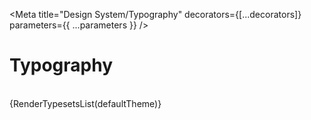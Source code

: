 


<Meta
  title="Design System/Typography"
  decorators={[...decorators]}
  parameters={{ ...parameters }}
/>

# Typography

<br />

<div>{RenderTypesetsList(defaultTheme)}</div>

